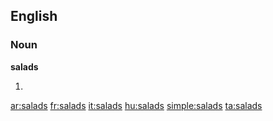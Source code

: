 ==English==

===Noun===
'''salads'''

# {{plural of|[[salad]]}}

[[ar:salads]]
[[fr:salads]]
[[it:salads]]
[[hu:salads]]
[[simple:salads]]
[[ta:salads]]